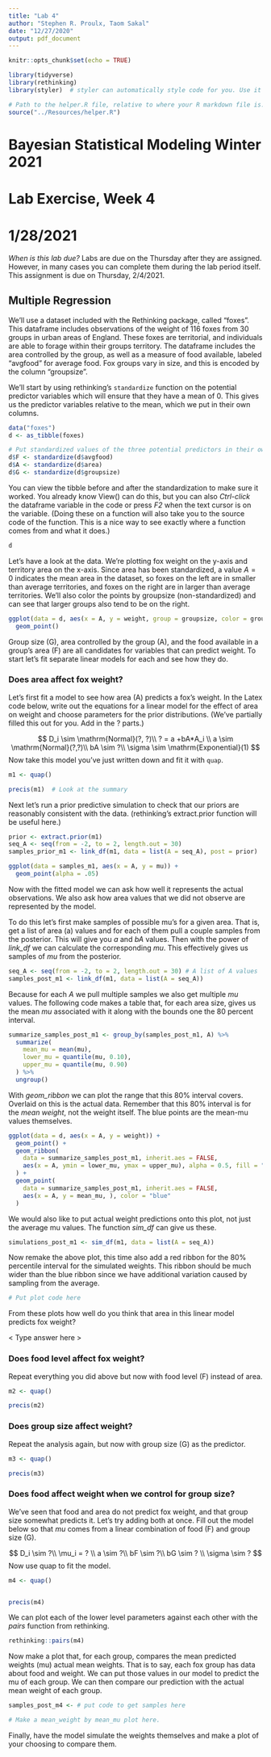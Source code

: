 ```yaml
---
title: "Lab 4"
author: "Stephen R. Proulx, Taom Sakal"
date: "12/27/2020"
output: pdf_document
---
```


```r
knitr::opts_chunk$set(echo = TRUE)

library(tidyverse)
library(rethinking)
library(styler)  # styler can automatically style code for you. Use it via the Addins menu at the top, right above all the tabs.

# Path to the helper.R file, relative to where your R markdown file is. (The '..' means 'go up a directory')
source("../Resources/helper.R")   
```
# Bayesian Statistical Modeling Winter 2021
# Lab Exercise, Week 4
# 1/28/2021

*When is this lab due?* Labs are due on the Thursday after they are assigned. However, in many cases you can complete them during the lab period itself.   This assignment is due on Thursday, 2/4/2021.  

## Multiple Regression 
We'll use a dataset included with the Rethinking package, called "foxes". This dataframe includes observations of the weight of 116 foxes from 30 groups in urban areas of England. These foxes are territorial, and individuals are able to forage within their groups territory. The dataframe includes the area controlled by the group, as well as a measure of food available, labeled "avgfood" for average food. Fox groups vary in size, and this is encoded by the column "groupsize".

We'll start by using rethinking's `standardize` function on the potential predictor variables which will ensure that they have a mean of 0. This gives us the predictor variables relative to the mean, which we put in their own columns.

```r
data("foxes") 
d <- as_tibble(foxes) 

# Put standardized values of the three potential predictors in their own column.
d$F <- standardize(d$avgfood)
d$A <- standardize(d$area)
d$G <- standardize(d$groupsize)
```

You can view the tibble before and after the standardization to make sure it worked. You already know View() can do this, but you can also *Ctrl-click* the dataframe variable in the code or press *F2* when the text cursor is on the variable. (Doing these on a function will also take you to the source code of the function. This is a nice way to see exactly where a function comes from and what it does.)


```r
d
```



Let's have a look at the data. We're plotting fox weight on the y-axis and territory area on the x-axis. Since area has been standardized, a value $A=0$ indicates the mean area in the dataset, so foxes on the left are in smaller than average territories, and foxes on the right are in larger than average territories. We'll also color the points by groupsize (non-standardized) and can see that larger groups also tend to be on the right. 

```r
ggplot(data = d, aes(x = A, y = weight, group = groupsize, color = groupsize)) +
  geom_point()
```

Group size (G), area controlled by the group (A), and the food available in a group's area (F) are all candidates for variables that can predict weight. To start let's fit separate linear models for each and see how they do.

### Does area affect fox weight?

Let's first fit a model to see how area (A) predicts a fox's weight. In the Latex code below, write out the equations for a linear model for the effect of area on weight and choose parameters for the prior distributions. (We've partially filled this out for you. Add in the ? parts.)

$$
D_i \sim \mathrm{Normal}(?, ?)\\
?   = a +bA*A_i \\
a \sim \mathrm{Normal}(?,?)\\
bA \sim ?\\
\sigma \sim \mathrm{Exponential}(1) 
$$
Now take this model you've just written down and fit it with `quap`. 
```r
m1 <- quap()

precis(m1)  # Look at the summary
```

Next let's run a prior predictive simulation to check that our priors are reasonably consistent with the data. (rethinking's extract.prior function will be useful here.)
```r

prior <- extract.prior(m1)
seq_A <- seq(from = -2, to = 2, length.out = 30)
samples_prior_m1 <- link_df(m1, data = list(A = seq_A), post = prior)

ggplot(data = samples_m1, aes(x = A, y = mu)) +
  geom_point(alpha = .05)

```

Now with the fitted model we can ask how well it represents the actual observations. We also ask how area values that we did not observe are represented by the model. 

To do this let's first make samples of possible mu's for a given area. That is, get a list of area (a) values and for each of them pull a couple samples from the posterior. This will give you *a* and *bA* values. Then with the power of *link_df* we can calculate the corresponding *mu*. This effectively gives us samples of *mu* from the posterior. 

```r
seq_A <- seq(from = -2, to = 2, length.out = 30) # A list of A values
samples_post_m1 <- link_df(m1, data = list(A = seq_A))
```

Because for each *A* we pull multiple samples we also get multiple *mu* values. The following code makes a table that, for each area size, gives us the mean *mu* associated with it along with the bounds one the 80 percent interval.

```r
summarize_samples_post_m1 <- group_by(samples_post_m1, A) %>%
  summarize(
    mean_mu = mean(mu),
    lower_mu = quantile(mu, 0.10),
    upper_mu = quantile(mu, 0.90)
  ) %>%
  ungroup()
```

With *geom_ribbon* we can plot the range that this 80% interval covers. Overlaid on this is the actual data. Remember that this 80% interval is for the *mean weight*, not the weight itself. The blue points are the mean-mu values themselves.

```r
ggplot(data = d, aes(x = A, y = weight)) +
  geom_point() +
  geom_ribbon(
    data = summarize_samples_post_m1, inherit.aes = FALSE,
    aes(x = A, ymin = lower_mu, ymax = upper_mu), alpha = 0.5, fill = "blue"
  ) +
  geom_point(
    data = summarize_samples_post_m1, inherit.aes = FALSE,
    aes(x = A, y = mean_mu, ), color = "blue"
  )

```
We would also like to put actual weight predictions onto this plot, not just the average mu values. The function *sim_df* can give us these.

```r
simulations_post_m1 <- sim_df(m1, data = list(A = seq_A))
```

Now remake the above plot, this time also add a red ribbon for the 80% percentile interval for the simulated weights. This ribbon should be much wider than the blue ribbon since we have additional variation caused by sampling from the average.

```r
# Put plot code here
```
From these plots how well do you think that area in this linear model predicts fox weight?

< Type answer here >

### Does food level affect fox weight?

Repeat everything you did above but now with food level (F) instead of area.

```r
m2 <- quap()

precis(m2)
```


### Does group size affect weight?

Repeat the analysis again, but now with group size (G) as the predictor.
```r
m3 <- quap()

precis(m3)
```

### Does food affect weight when we control for group size?

We've seen that food and area do not predict fox weight, and that group size somewhat predicts it. Let's try adding both at once. Fill out the model below so that *mu* comes from a linear combination of food (F) and group size (G).

$$
D_i \sim ?\\
\mu_i   = ? \\
a \sim ?\\
bF \sim ?\\
bG \sim ? \\
\sigma \sim ?
$$
Now use quap to fit the model.

```r
m4 <- quap()


precis(m4)
```
We can plot each of the lower level parameters against each other with the *pairs* function from rethinking.

```r
rethinking::pairs(m4)
```



Now make a plot that, for each group, compares the mean predicted weights (mu) actual mean weights. That is to say, each fox group has data about food and weight. We can put those values in our model to predict the mu of each group. We can then compare our prediction with the actual mean weight of each group.

```r

samples_post_m4 <- # put code to get samples here

# Make a mean_weight by mean_mu plot here.


```


Finally, have the model simulate the weights themselves and make a plot of your choosing to compare them.

```r

```



